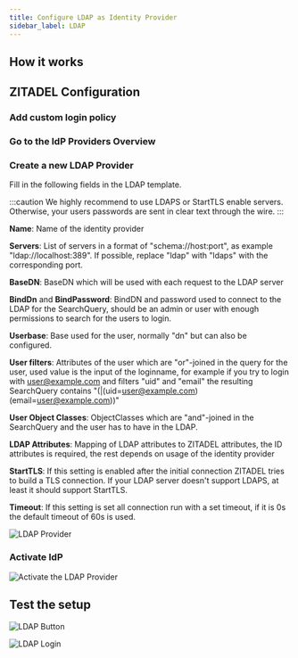 ```yaml
---
title: Configure LDAP as Identity Provider
sidebar_label: LDAP
---
```



<Intro provider="an LDAP server"/>

## How it works

<HowLDAPIDPWorks/>

## ZITADEL Configuration

### Add custom login policy

<CustomLoginPolicy/>

### Go to the IdP Providers Overview

<IDPsOverview templates="Active Directory / LDAP"/>

### Create a new LDAP Provider

Fill in the following fields in the LDAP template.

:::caution
We highly recommend to use LDAPS or StartTLS enable servers.
Otherwise, your users passwords are sent in clear text through the wire.
:::

**Name**: Name of the identity provider

**Servers**: List of servers in a format of "schema://host:port", as example "ldap://localhost:389". If possible, replace "ldap" with "ldaps" with the corresponding port.

**BaseDN**: BaseDN which will be used with each request to the LDAP server

**BindDn** and **BindPassword**: BindDN and password used to connect to the LDAP for the SearchQuery, should be an admin or user with enough permissions to search for the users to login.

**Userbase**: Base used for the user, normally "dn" but can also be configured.

**User filters**: Attributes of the user which are "or"-joined in the query for the user, used value is the input of the loginname, for example if you try to login with user@example.com and filters "uid" and "email" the resulting SearchQuery contains "(|(uid=user@example.com)(email=user@example.com))"

**User Object Classes**: ObjectClasses which are "and"-joined in the SearchQuery and the user has to have in the LDAP.

**LDAP Attributes**: Mapping of LDAP attributes to ZITADEL attributes, the ID attributes is required, the rest depends on usage of the identity provider

**StartTLS**: If this setting is enabled after the initial connection ZITADEL tries to build a TLS connection. If your LDAP server doesn't support LDAPS, at least it should support StartTLS.

**Timeout**: If this setting is set all connection run with a set timeout, if it is 0s the default timeout of 60s is used.

<GeneralConfigDescription provider_account="LDAP user" />

![LDAP Provider](/img/guides/zitadel_ldap_create_provider.png)

### Activate IdP

<Activate/>

![Activate the LDAP Provider](/img/guides/zitadel_activate_ldap.png)

## Test the setup

<TestSetup loginscreen="ZITADELs LDAP login"/>

![LDAP Button](/img/guides/zitadel_login_ldap.png)

![LDAP Login](/img/guides/zitadel_login_ldap_input.png)
